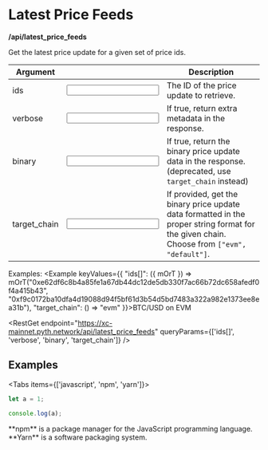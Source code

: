 
# Latest Price Feeds
**/api/latest_price_feeds**

Get the latest price update for a given set of price ids.

| Argument                                                                              |                                                | Description                                                                                                                                                                                                                                                           |
|---------------------------------------------------------------------------------------|------------------------------------------------|-----------------------------------------------------------------------------------------------------------------------------------------------------------------------------------------------------------------------------------------------------------------------|
| <Arg required={true} type="hex">ids</Arg>                                             | <Input id="ids[]" />                           | The ID of the price update to retrieve.                                                                                                                                                                                                                               |
| <Arg type="boolean">verbose</Arg>                                                     | <Input id="verbose" />                         | If true, return extra metadata in the response.                                                                                                                                                                                                                       |
| <Arg type="boolean">binary</Arg>                                                      | <Input id="binary" />                          | If true, return the binary price update data in the response. (deprecated, use `target_chain` instead)                                                                                                                                                                |
| <Arg type="enum">target_chain</Arg>                                                       | <Input id="target_chain" /> | If provided, get the binary price update data formatted in the proper string format for the given chain. Choose from `["evm", "default"]`.   |

Examples:
<Example keyValues={{
    "ids[]": ({ mOrT }) => mOrT("0xe62df6c8b4a85fe1a67db44dc12de5db330f7ac66b72dc658afedf0f4a415b43", "0xf9c0172ba10dfa4d19088d94f5bf61d3b54d5bd7483a322a982e1373ee8ea31b"),
    "target_chain": () => "evm"
}}>BTC/USD on EVM</Example>

<RestGet
  endpoint="https://xc-mainnet.pyth.network/api/latest_price_feeds"
  queryParams={['ids[]', 'verbose', 'binary', 'target_chain']}
/>

## Examples

<Tabs items={['javascript', 'npm', 'yarn']}>
  <Tab>
  ```js filename="demo.js" {3} copy
  let a = 1;

  console.log(a);
  ```
  </Tab>
  <Tab>
    **npm** is a package manager for the JavaScript programming language.
  </Tab>
  <Tab>
    **Yarn** is a software packaging system.
  </Tab>
</Tabs>
